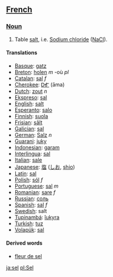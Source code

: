 ==[[French]]==

===[[Noun]]===
#Table [[salt]], i.e. [[Sodium chloride]] ([[NaCl]]).

====Translations====

*[[Basque]]: [[gatz]]
*[[Breton]]: [[holen]] ''m'' -où ''pl''
*[[Catalan]]: [[sal]] ''f''
*[[Cherokee]]: [[ᎠᎹ]] (āma)
*[[Dutch]]: [[zout]] ''n''
*[[Ekspreso]]: [[sal]]
*[[English]]: [[salt]]
*[[Esperanto]]: [[salo]]
*[[Finnish]]: [[suola]]
*[[Frisian]]: [[sâlt]]
*[[Galician]]: [[sal]]
*[[German]]: [[Salz]] ''n''
*[[Guarani]]: [[juky]]
*[[Indonesian]]: [[garam]]
*[[Interlingua]]: [[sal]] 
*[[Italian]]: [[sale]] 
*[[Japanese]]: [[塩]] ([[しお]], [[shio]])
*[[Latin]]: [[sal]]
*[[Polish]]: [[sól]] ''f''
*[[Portuguese]]: [[sal]] ''m''
*[[Romanian]]: [[sare]] ''f''
*[[Russian]]: [[соль]]
*[[Spanish]]: [[sal]] ''f''
*[[Swedish]]: salt
*[[Tupinambá]]: [[îukyra]]
*[[Turkish]]: [[tuz]]
*[[Volapük]]: [[sal]]

====Derived words====
*[[fleur de sel]]

[[ja:sel]]
[[pl:Sel]]